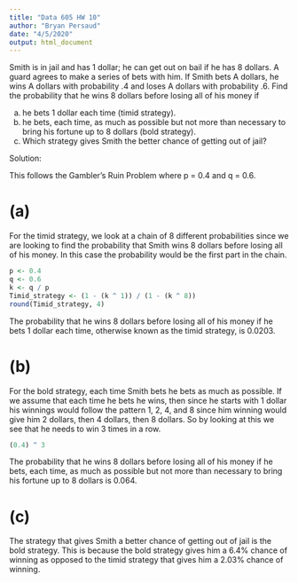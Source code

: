 ---
title: "Data 605 HW 10"
author: "Bryan Persaud"
date: "4/5/2020"
output: html_document
---

Smith is in jail and has 1 dollar; he can get out on bail if he has 8 dollars. A guard agrees to make a series of bets with him. If Smith bets A dollars, he wins A dollars with probability .4 and loses A dollars with probability .6. Find the probability that he wins 8 dollars before losing all of his money if

(a) he bets 1 dollar each time (timid strategy).
(b) he bets, each time, as much as possible but not more than necessary to bring his fortune up to 8 dollars (bold strategy).
(c) Which strategy gives Smith the better chance of getting out of jail?

Solution:

This follows the Gambler's Ruin Problem where p = 0.4 and q = 0.6.

# (a)

For the timid strategy, we look at a chain of 8 different probabilities since we are looking to find the probability that Smith wins 8 dollars before losing all of his money. In this case the probability would be the first part in the chain.

```{r}
p <- 0.4
q <- 0.6
k <- q / p 
Timid_strategy <- (1 - (k ^ 1)) / (1 - (k ^ 8))
round(Timid_strategy, 4)
```

The probability that he wins 8 dollars before losing all of his money if he bets 1 dollar each time, otherwise known as the timid strategy, is 0.0203.

# (b)

For the bold strategy, each time Smith bets he bets as much as possible. If we assume that each time he bets he wins, then since he starts with 1 dollar his winnings would follow the pattern 1, 2, 4, and 8 since him winning would give him 2 dollars, then 4 dollars, then 8 dollars. So by looking at this we see that he needs to win 3 times in a row.

```{r}
(0.4) ^ 3
```

The probability that he wins 8 dollars before losing all of his money if he bets, each time, as much as possible but not more than necessary to bring his fortune up to 8 dollars is 0.064.

# (c)

The strategy that gives Smith a better chance of getting out of jail is the bold strategy. This is because the bold strategy gives him a 6.4% chance of winning as opposed to the timid strategy that gives him a 2.03% chance of winning.